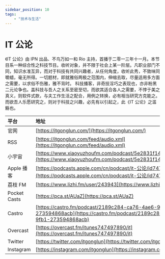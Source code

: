 ---
sidebar_position: 10
tags:
    - "技术与生活"
---

# IT 公论

《IT 公论》由 IPN 出品、不鸟万如一和 Rio 主持，首播于二零一三年十一月。本节目系一种综合性之科技节目。收听对象，并不限于社会上某一阶层。凡职业部门不同，知识水准互异，而对于科技有共同兴趣者，从任何角度，收听此秀，不致味同嚼蜡，毫无所得。一切题材，即就雅俗两极之范围内，伸缩去取，尽量适用多方面之需要，以求俗不伤雅，雅不背时。 科技播客，非奇技淫巧之表现也，亦非粉黑二元论争也。盖科技与吾人之关系至密至切，而欲其适合各人之需要，不悖于美之真义，则软件式款，与夫工作生活之配合，用例之转换，必有相当研究方克能之。而欲吾人乐愿研究之，则对于科技之兴趣，必先有以引起之，此《IT 公论》之滥觞也。

| 平台 | 地址 |
|:--|:----|
| 官网 | [https://itgonglun.com/](https://itgonglun.com/) |
| RSS | [https://itgonglun.com/feed/audio.xml](https://itgonglun.com/feed/audio.xml) |
| 小宇宙 | [https://www.xiaoyuzhoufm.com/podcast/5e2831f1418a84a04623387d](https://www.xiaoyuzhoufm.com/podcast/5e2831f1418a84a04623387d) |
| Apple 播客 | [https://podcasts.apple.com/cn/podcast/it-公论/id747497890](https://podcasts.apple.com/cn/podcast/it-公论/id747497890) |
| 荔枝 FM | [https://www.lizhi.fm/user/243943](https://www.lizhi.fm/user/243943) |
| Pocket Casts | [https://pca.st/AUaZ](https://pca.st/AUaZ) |
| Castro | [https://castro.fm/podcast/2189c284-ca76-4ae6-9fb1-273594868acb](https://castro.fm/podcast/2189c284-ca76-4ae6-9fb1-273594868acb) |
| Overcast | [https://overcast.fm/itunes747497890/it](https://overcast.fm/itunes747497890/it) |
| Twitter | [https://twitter.com/itgonglun](https://twitter.com/itgonglun) |
| Instagram | [https://instagram.com/itgonglun](https://instagram.com/itgonglun) |
